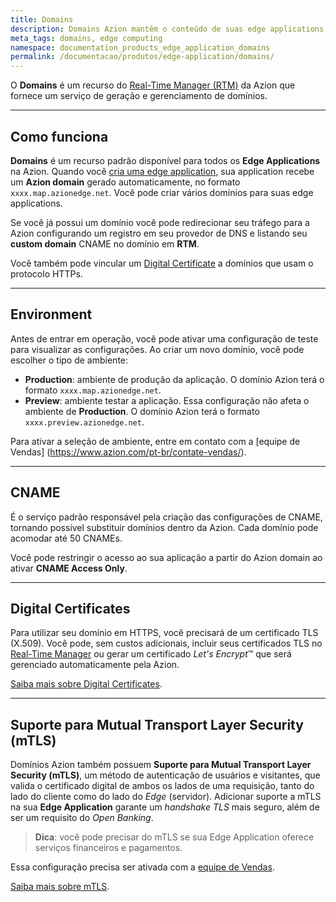 ```yaml
---
title: Domains
description: Domains Azion mantêm o conteúdo de suas edge applications em cache no edge e podem ser personalizados para atender às suas necessidades.
meta_tags: domains, edge computing
namespace: documentation_products_edge_application_domains
permalink: /documentacao/produtos/edge-application/domains/
---
```


O **Domains** é um recurso do [Real-Time Manager (RTM)](https://manager.azion.com/) da Azion que fornece um serviço de geração e gerenciamento de domínios.

---

## Como funciona

**Domains** é um recurso padrão disponível para todos os **Edge Applications** na Azion. Quando você [cria uma edge application](/pt-br/documentacao/produtos/ponto-de-partida/), sua application recebe um **Azion domain** gerado automaticamente, no formato `xxxx.map.azionedge.net`. Você pode criar vários domínios para suas edge applications.

Se você já possui um domínio você pode redirecionar seu tráfego para a Azion configurando um registro em seu provedor de DNS e listando seu **custom domain** CNAME no domínio em **RTM**.

Você também pode vincular um [Digital Certificate](/pt-br/documentacao/produtos/edge-application/digital-certificate/) a domínios que usam o protocolo HTTPs.

---

## Environment

Antes de entrar em operação, você pode ativar uma configuração de teste para visualizar as configurações. Ao criar um novo domínio, você pode escolher o tipo de ambiente:

* **Production**: ambiente de produção da aplicação. O domínio Azion terá o formato `xxxx.map.azionedge.net`.
* **Preview**: ambiente testar a aplicação. Essa configuração não afeta o ambiente de **Production**. O domínio Azion terá o formato `xxxx.preview.azionedge.net`.

Para ativar a seleção de ambiente, entre em contato com a [equipe de Vendas] (https://www.azion.com/pt-br/contate-vendas/).

---

## CNAME

É o serviço padrão responsável pela criação das configurações de CNAME, tornando possível substituir domínios dentro da Azion. Cada domínio pode acomodar até 50 CNAMEs.

Você pode restringir o acesso ao sua aplicação a partir do Azion domain ao ativar **CNAME Access Only**.

---

## Digital Certificates

Para utilizar seu domínio em HTTPS, você precisará de um certificado TLS (X.509). Você pode, sem custos adicionais, incluir seus certificados TLS no [Real-Time Manager](http://manager.azion.com) ou gerar um certificado *Let's Encrypt*™ que será gerenciado automaticamente pela Azion.

[Saiba mais sobre Digital Certificates](/pt-br/documentacao/produtos/edge-application/digital-certificates/).

---

## Suporte para Mutual Transport Layer Security (mTLS)

Domínios Azion também possuem **Suporte para Mutual Transport Layer Security (mTLS)**, um método de autenticação de usuários e visitantes, que valida o certificado digital de ambos os lados de uma requisição, tanto do lado do cliente como do lado do *Edge* (servidor). Adicionar suporte a mTLS na sua **Edge Application** garante um *handshake TLS* mais seguro, além de ser um requisito do *Open Banking*.

> **Dica**: você pode precisar do mTLS se sua Edge Application oferece serviços financeiros e pagamentos.

Essa configuração precisa ser ativada com a [equipe de Vendas](https://www.azion.com/pt-br/contate-vendas/).

[Saiba mais sobre mTLS](/pt-br/documentacao/produtos/edge-application/domains/mtls/).
